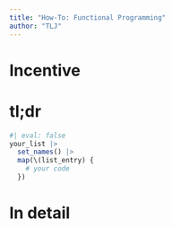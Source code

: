 ```yaml
---
title: "How-To: Functional Programming"
author: "TLJ"
---
```


# Incentive

# tl;dr

```r
#| eval: false
your_list |>
  set_names() |>
  map(\(list_entry) {
    # your code
  })

```

# In detail